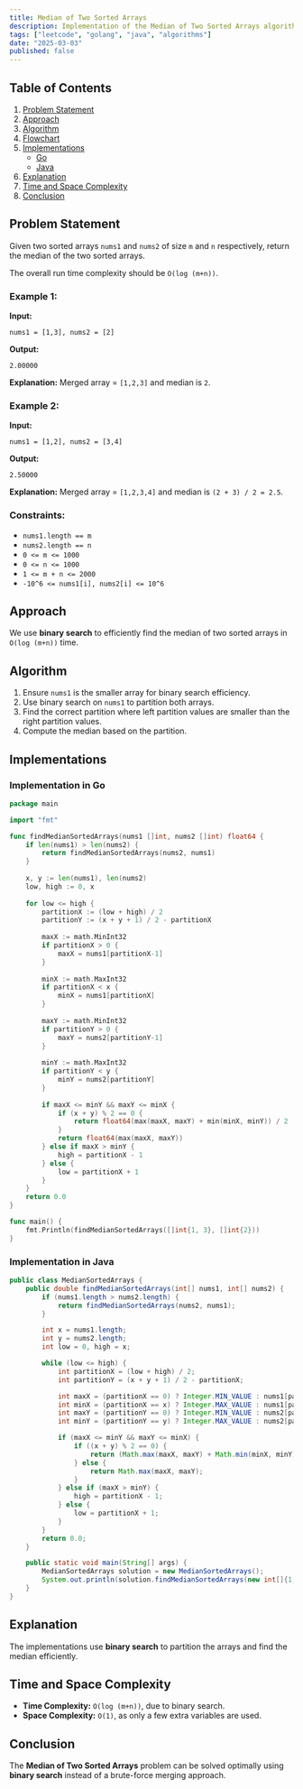 ```yaml
---
title: Median of Two Sorted Arrays
description: Implementation of the Median of Two Sorted Arrays algorithm with Go and Java.
tags: ["leetcode", "golang", "java", "algorithms"]
date: "2025-03-03"
published: false
---
```


## Table of Contents

1. [Problem Statement](#problem-statement)
2. [Approach](#approach)
3. [Algorithm](#algorithm)
4. [Flowchart](#flowchart)
5. [Implementations](#implementations)
   - [Go](#implementation-in-go)
   - [Java](#implementation-in-java)
6. [Explanation](#explanation)
7. [Time and Space Complexity](#time-and-space-complexity)
8. [Conclusion](#conclusion)

## Problem Statement

Given two sorted arrays `nums1` and `nums2` of size `m` and `n` respectively, return the median of the two sorted arrays.

The overall run time complexity should be `O(log (m+n))`.

### Example 1:

**Input:**
```
nums1 = [1,3], nums2 = [2]
```
**Output:**
```
2.00000
```
**Explanation:**
Merged array = `[1,2,3]` and median is `2`.

### Example 2:

**Input:**
```
nums1 = [1,2], nums2 = [3,4]
```
**Output:**
```
2.50000
```
**Explanation:**
Merged array = `[1,2,3,4]` and median is `(2 + 3) / 2 = 2.5`.

### Constraints:

- `nums1.length == m`
- `nums2.length == n`
- `0 <= m <= 1000`
- `0 <= n <= 1000`
- `1 <= m + n <= 2000`
- `-10^6 <= nums1[i], nums2[i] <= 10^6`

## Approach

We use **binary search** to efficiently find the median of two sorted arrays in `O(log (m+n))` time.

## Algorithm

1. Ensure `nums1` is the smaller array for binary search efficiency.
2. Use binary search on `nums1` to partition both arrays.
3. Find the correct partition where left partition values are smaller than the right partition values.
4. Compute the median based on the partition.

## Implementations

### Implementation in Go

```go
package main

import "fmt"

func findMedianSortedArrays(nums1 []int, nums2 []int) float64 {
    if len(nums1) > len(nums2) {
        return findMedianSortedArrays(nums2, nums1)
    }
    
    x, y := len(nums1), len(nums2)
    low, high := 0, x
    
    for low <= high {
        partitionX := (low + high) / 2
        partitionY := (x + y + 1) / 2 - partitionX
        
        maxX := math.MinInt32
        if partitionX > 0 {
            maxX = nums1[partitionX-1]
        }
        
        minX := math.MaxInt32
        if partitionX < x {
            minX = nums1[partitionX]
        }
        
        maxY := math.MinInt32
        if partitionY > 0 {
            maxY = nums2[partitionY-1]
        }
        
        minY := math.MaxInt32
        if partitionY < y {
            minY = nums2[partitionY]
        }
        
        if maxX <= minY && maxY <= minX {
            if (x + y) % 2 == 0 {
                return float64(max(maxX, maxY) + min(minX, minY)) / 2
            }
            return float64(max(maxX, maxY))
        } else if maxX > minY {
            high = partitionX - 1
        } else {
            low = partitionX + 1
        }
    }
    return 0.0
}

func main() {
    fmt.Println(findMedianSortedArrays([]int{1, 3}, []int{2}))
}
```

### Implementation in Java

```java
public class MedianSortedArrays {
    public double findMedianSortedArrays(int[] nums1, int[] nums2) {
        if (nums1.length > nums2.length) {
            return findMedianSortedArrays(nums2, nums1);
        }

        int x = nums1.length;
        int y = nums2.length;
        int low = 0, high = x;

        while (low <= high) {
            int partitionX = (low + high) / 2;
            int partitionY = (x + y + 1) / 2 - partitionX;

            int maxX = (partitionX == 0) ? Integer.MIN_VALUE : nums1[partitionX - 1];
            int minX = (partitionX == x) ? Integer.MAX_VALUE : nums1[partitionX];
            int maxY = (partitionY == 0) ? Integer.MIN_VALUE : nums2[partitionY - 1];
            int minY = (partitionY == y) ? Integer.MAX_VALUE : nums2[partitionY];

            if (maxX <= minY && maxY <= minX) {
                if ((x + y) % 2 == 0) {
                    return (Math.max(maxX, maxY) + Math.min(minX, minY)) / 2.0;
                } else {
                    return Math.max(maxX, maxY);
                }
            } else if (maxX > minY) {
                high = partitionX - 1;
            } else {
                low = partitionX + 1;
            }
        }
        return 0.0;
    }

    public static void main(String[] args) {
        MedianSortedArrays solution = new MedianSortedArrays();
        System.out.println(solution.findMedianSortedArrays(new int[]{1, 3}, new int[]{2}));
    }
}
```

## Explanation

The implementations use **binary search** to partition the arrays and find the median efficiently.

## Time and Space Complexity

- **Time Complexity:** `O(log (m+n))`, due to binary search.
- **Space Complexity:** `O(1)`, as only a few extra variables are used.

## Conclusion

The **Median of Two Sorted Arrays** problem can be solved optimally using **binary search** instead of a brute-force merging approach.

